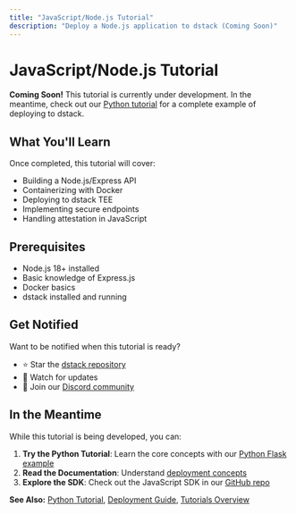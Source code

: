 ```yaml
---
title: "JavaScript/Node.js Tutorial"
description: "Deploy a Node.js application to dstack (Coming Soon)"
---
```


# JavaScript/Node.js Tutorial

<div className="bg-yellow-50 border-l-4 border-yellow-400 p-4 mb-6">
  <div className="flex">
    <div className="ml-3">
      <p className="text-sm text-yellow-700">
        <strong>Coming Soon!</strong> This tutorial is currently under development. In the meantime, check out our <a href="/docs/tutorials/python-example" className="underline">Python tutorial</a> for a complete example of deploying to dstack.
      </p>
    </div>
  </div>
</div>

## What You'll Learn

Once completed, this tutorial will cover:

* Building a Node.js/Express API
* Containerizing with Docker
* Deploying to dstack TEE
* Implementing secure endpoints
* Handling attestation in JavaScript

## Prerequisites

* Node.js 18+ installed
* Basic knowledge of Express.js
* Docker basics
* dstack installed and running

## Get Notified

Want to be notified when this tutorial is ready?

* ⭐ Star the [dstack repository](https://github.com/Dstack-TEE/dstack)
* 👀 Watch for updates
* 💬 Join our [Discord community](https://discord.gg/phala)

## In the Meantime

While this tutorial is being developed, you can:

1. **Try the Python Tutorial**: Learn the core concepts with our [Python Flask example](/docs/tutorials/python-example)
2. **Read the Documentation**: Understand [deployment concepts](/docs/deployment-guides/deploying-applications)
3. **Explore the SDK**: Check out the JavaScript SDK in our [GitHub repo](https://github.com/Dstack-TEE/dstack)

**See Also:** [Python Tutorial](/docs/tutorials/python-example), [Deployment Guide](/docs/deployment-guides/deploying-applications), [Tutorials Overview](/docs/tutorials)
